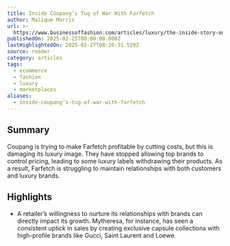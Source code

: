 ```yaml
---
title: Inside Coupang’s Tug of War With Farfetch
author: Malique Morris
url: >-
  https://www.businessoffashion.com/articles/luxury/the-inside-story-on-how-coupang-is-mismanaging-farfetch/?utm_source=newsletter_technology&utm_medium=email&utm_campaign=Technology_260225&utm_content=intro
publishedOn: 2025-02-25T00:00:00.000Z
lastHighlightedOn: 2025-02-27T08:26:31.529Z
source: reader
category: articles
tags:
  - ecommerce
  - fashion
  - luxury
  - marketplaces
aliases:
  - inside-coupang’s-tug-of-war-with-farfetch
---
```

## Summary

Coupang is trying to make Farfetch profitable by cutting costs, but this is damaging its luxury image. They have stopped allowing top brands to control pricing, leading to some luxury labels withdrawing their products. As a result, Farfetch is struggling to maintain relationships with both customers and luxury brands.

## Highlights
- A retailer’s willingness to nurture its relationships with brands can directly impact its growth. Mytheresa, for instance, has seen a consistent uptick in sales by creating exclusive capsule collections with high-profile brands like Gucci, Saint Laurent and Loewe.

